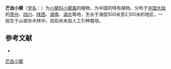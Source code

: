 {{Speciesbox
| name = 芒齿小檗
| status = 
| status_system = 
| image =
| genus = Berberis
| species = triacanthophora
| authority = Fedde
}}

'''芒齿小檗'''（[[学名|学名]]：{{lang|la|''Berberis triacanthophora''}}）为[[小檗科|小檗科]][[小檗属|小檗属]]的植物，为中国的特有植物。分布于[[中国大陆|中国大陆]]的[[贵州|贵州]]、[[四川|四川]]、[[陕西|陕西]]、[[湖南|湖南]]、[[湖北|湖北]]等地，生长于海拔500米至2,100米的地区，一般生于山坡杂木林中，目前尚未由人工引种栽培。

== 参考文献 ==
<div class="references-small">
* {{cite web| url =http://www.bioinfo.cn/db05/KmzwSpecies.php?action=view&id=1573| title =芒齿小檗| work =《中国高等植物数据库全库》| publisher =中国科学院微生物研究所| author =昆明植物研究所| accessdate =2009-02-22| deadurl =yes| archiveurl =https://web.archive.org/web/20160305100335/http://www.bioinfo.cn/db05/KmzwSpecies.php?action=view&id=1573| archivedate =2016-03-05}}
</div>
{{Taxonbar|from=Q15225567}}

[[Category:小檗属|芒齿小檗]]


{{植物小作品}}